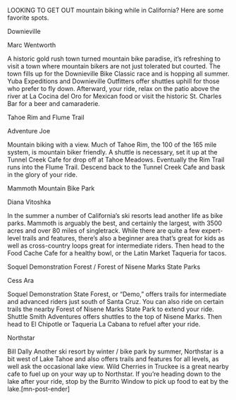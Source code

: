 LOOKING TO GET OUT mountain biking while in California? Here are some favorite spots.
 
Downieville
 

  
    
  
  


 
Marc Wentworth
 
A historic gold rush town turned mountain bike paradise, it’s refreshing to visit a town where mountain bikers are not just tolerated but courted. The town fills up for the Downieville Bike Classic race and is hopping all summer. Yuba Expeditions and Downieville Outfitters offer shuttles uphill for those who prefer to fly down. Afterward, your ride, relax on the patio above the river at La Cocina del Oro for Mexican food or visit the historic St. Charles Bar for a beer and camaraderie.
 
Tahoe Rim and Flume Trail
 

  
    
  
  


 
Adventure Joe
 
Mountain biking with a view. Much of Tahoe Rim, the 100 of the 165 mile system, is mountain biker friendly. A shuttle is necessary, set it up at the Tunnel Creek Cafe for drop off at Tahoe Meadows. Eventually the Rim Trail runs into the Flume Trail. Descend back to the Tunnel Creek Cafe and bask in the glory of your ride.
 
Mammoth Mountain Bike Park
 

  
    
  
  


 
Diana Vitoshka
 
In the summer a number of California’s ski resorts lead another life as bike parks. Mammoth is arguably the best, and certainly the largest, with 3500 acres and over 80 miles of singletrack. While there are quite a few expert-level trails and features, there’s also a beginner area that’s great for kids as well as cross-country loops great for intermediate riders. Then head to the Food Cache Cafe for a healthy bowl, or the Latin Market Taqueria for tacos.
 
Soquel Demonstration Forest / Forest of Nisene Marks State Parks
 

  
    
  
  



Cess Ara
 
Soquel Demonstration State Forest, or “Demo,” offers trails for intermediate and advanced riders just south of Santa Cruz. You can also ride on certain trails the nearby Forest of Nisene Marks State Park to extend your ride. Shuttle Smith Adventures offers shuttles to the top of Nisene Marks. Then head to El Chipotle or  Taqueria La Cabana to refuel after your ride.
 
Northstar
 

  
    
  
  



Bill Dally
Another ski resort by winter / bike park by summer, Northstar is a bit west of Lake Tahoe and also offers trails and features for all levels, as well ask the occasional lake view. Wild Cherries in Truckee is a great nearby cafe to fuel up on your way up to Northstar. If you’re heading down to the lake after your ride, stop by the Burrito Window to pick up food to eat by the lake.[mn-post-ender]
